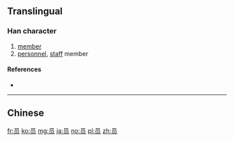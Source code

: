{{also|員}}
==Translingual==

===Han character===
{{Han char|rn=30|rad=口|as=04|sn=7|four=|canj=口月人 (RBO)|ids=⿱[[口]][[贝]]}}

# [[member]]
# [[personnel]], [[staff]] member

====References====
* {{Han ref|kx=0181.191|hdz=10589.030|uh=5458|ud=21592}}

----
==Chinese==
{{zh-see|員}}

[[fr:员]]
[[ko:员]]
[[mg:员]]
[[ja:员]]
[[no:员]]
[[pl:员]]
[[zh:员]]
